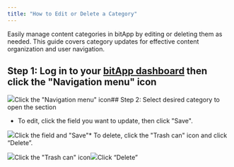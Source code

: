 ```yaml
---
title: "How to Edit or Delete a Category"
---
```


Easily manage content categories in bitApp by editing or deleting them as needed. This guide covers category updates for effective content organization and user navigation.

## Step 1: Log in to your [bitApp dashboard](https://app.bitbybit.studio/bitapp/design) then click the "Navigation menu" icon

![](https://cdn.prod.website-files.com/659655f5b20d395a5c69efcf/66eaa0094c811db6410c3c54_AD_4nXc99GfNszzzuXHPZvpiPNogMhF_EzO9tM60sTDbco2DJ0SL489XxE-ehOT_N3oo81ED416L6CZpN-eWznLe5MNoWdhghInCc8PTmtz23rCEQ9dm4bBMLsjITiJI1PZpeUZLFTnHbTtCQcz9QEEJAJBs8sWL.png)Click the "Navigation menu" icon## Step 2: Select desired category to open the section

* To edit, click the field you want to update, then click "Save".   


![](https://cdn.prod.website-files.com/659655f5b20d395a5c69efcf/66ed386e9d111972f3b4f3dc_AD_4nXfTeFVfB3M-JgUz2e9bFBhCd8mi4ZyU9r4pTpBSoUwzkCH_5FwnaFVvxlr4SZZ6IWzADjPJOsqEFZtZuYSbZKxbv3J2v2sXcCvKlPhe-Oegs_yCuFohvKmRIfJ55XH-s0PEB1mKv-p6K9ChHe2-glBkyXg5.png)Click the field and "Save"* To delete, click the "Trash can" icon and click “Delete”.

![](https://cdn.prod.website-files.com/659655f5b20d395a5c69efcf/66eaa2b0dfe82fcf91e0c636_AD_4nXcU9Y78F_lujhwUrDG3_kHY5CdgZnjaY8KvOU3dNgGQAVl1aoO-v9HADqhRtmrsktB3MDnIpjtDODbpYiKsTU-CClV3H3Dje3ZVcl6BUivNZqPp_Nm9FVeoikh98wByo41VJS8RBHrLoN2tXR9g1e-bUAbt.png)Click the "Trash can" icon![](https://cdn.prod.website-files.com/659655f5b20d395a5c69efcf/66eaa2b01e34345192a44c1a_AD_4nXfbRxdE9m0jRKSQrCcSXvpDRYS6A031cTkPKnLf6nXqWOMTr8d3ArosbySRQfKplxRYug6XjVpbnhLY_ubn_rG7QRfV7-xzzWH4Baf_vlXDJm2LgEgHh1a0uGHH2frNisb5KmLpYC9OFR5xCSn3tp11xRrd.png)Click “Delete”
